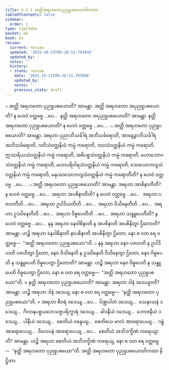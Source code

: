 ```yaml
---
title: 4.2.1 အတ္ထိအရဟတောပုညူပစယောတိကထာ
tableOfContents: false
sidebar:
  order: 1
type: tipitaka
basket: ab
book: kv
review:
  current: review
  updated: '2025-10-23T09:20:51.793846'
  updated_by: ''
  notes: ''
  history:
  - state: review
    date: '2025-10-23T09:20:51.793846'
    updated_by: ''
    notes: ''
    previous_state: draft
---
```



<ReviewStatus review={frontmatter.review} showDetails={true} />

<HypothesisAnnotation frontmatter={frontmatter} />

<DynamicBreadcrumb />

<Division number="776" book="kv" e="ch" v="32" p="393">

<Paragraph number="2434" book="kv">
๐ အတ္ထိ အရဟတော ပုညူပစယောတိ? အာမန္တာ. အတ္ထိ အရဟတော အပုညူပစယောတိ? န ဟေဝံ ဝတ္တဗ္ဗေ …ပေ…  နတ္ထိ အရဟတော အပုညူပစယောတိ? အာမန္တာ. နတ္ထိ အရဟတော ပုညူပစယောတိ? န ဟေဝံ ဝတ္တဗ္ဗေ …ပေ… .
</Paragraph>

</Division>
<Division number="777" book="kv" e="ch" v="32" p="393">

<Paragraph number="2435" book="kv">
๐ အတ္ထိ အရဟတော ပုညူပစယောတိ? အာမန္တာ. အရဟာ ပုညာဘိသင်္ခါရံ အဘိသင်္ခရောတိ, အာနေဉ္ဇာဘိသင်္ခါရံ အဘိသင်္ခရောတိ, ဂတိသံဝတ္တနိယံ ကမ္မံ ကရောတိ, ဘဝသံဝတ္တနိယံ ကမ္မံ ကရောတိ, ဣဿရိယသံဝတ္တနိယံ ကမ္မံ ကရောတိ, အဓိပစ္စသံဝတ္တနိယံ ကမ္မံ ကရောတိ, မဟာဘောဂသံဝတ္တနိယံ ကမ္မံ ကရောတိ, မဟာပရိဝါရသံဝတ္တနိယံ ကမ္မံ ကရောတိ, ဒေဝသောဘဂျသံဝတ္တနိယံ ကမ္မံ ကရောတိ, မနုဿသောဘဂျသံဝတ္တနိယံ ကမ္မံ ကရောတီတိ? န ဟေဝံ ဝတ္တဗ္ဗေ …ပေ… .
</Paragraph>

</Division>
<Division number="778" book="kv" e="ch" v="32" p="393">

<Paragraph number="2436" book="kv">
๐ အတ္ထိ အရဟတော ပုညူပစယောတိ? အာမန္တာ. အရဟာ အာစိနာတီတိ? န ဟေဝံ ဝတ္တဗ္ဗေ …ပေ…  အရဟာ အပစိနာတီတိ? န ဟေဝံ ဝတ္တဗ္ဗေ …ပေ…  အရဟာ ပဇဟတီတိ …ပေ…  အရဟာ ဥပါဒိယတီတိ …ပေ…  အရဟာ ဝိသိနေတီတိ …ပေ…  အရဟာ ဥဿိနေတီတိ …ပေ…  အရဟာ ဝိဓူပေတီတိ …ပေ…  အရဟာ သန္ဓူပေတီတိ? န ဟေဝံ ဝတ္တဗ္ဗေ …ပေ…  နနု အရဟာ နေဝါစိနာတိ န အပစိနာတိ အပစိနိတွာ ဌိတောတိ? အာမန္တာ. ဟဉ္စိ အရဟာ နေဝါစိနာတိ နာပစိနာတိ အပစိနိတွာ ဌိတော, နော စ ဝတ ရေ ဝတ္တဗ္ဗေ—  “အတ္ထိ အရဟတော ပုညူပစယော”တိ.
</Paragraph>

<Paragraph number="2437" book="kv">
๐ နနု အရဟာ နေဝ ပဇဟတိ န ဥပါဒိယတိ ပဇဟိတွာ ဌိတော, နေဝ ဝိသိနေတိ န ဥဿိနေတိ ဝိသိနေတွာ ဌိတော, နေဝ ဝိဓူပေတိ န သန္ဓူပေတိ ဝိဓူပေတွာ ဌိတောတိ? အာမန္တာ. ဟဉ္စိ အရဟာ နေဝ ဝိဓူပေတိ န သန္ဓူပေတိ ဝိဓူပေတွာ ဌိတော, နော စ ဝတ ရေ ဝတ္တဗ္ဗေ—  “အတ္ထိ အရဟတော ပုညူပစယော”တိ.
</Paragraph>

</Division>
<Division number="779" book="kv" e="ch" v="32" p="394">

<Paragraph number="2438" book="kv">
× နတ္ထိ အရဟတော ပုညူပစယောတိ? အာမန္တာ. အရဟာ ဒါနံ ဒဒေယျာတိ? အာမန္တာ. ဟဉ္စိ အရဟာ ဒါနံ ဒဒေယျ, နော စ ဝတ ရေ ဝတ္တဗ္ဗေ—  “နတ္ထိ အရဟတော ပုညူပစယော”တိ.
</Paragraph>

<Paragraph number="2439" book="kv">
× အရဟာ စီဝရံ ဒဒေယျ …ပေ…  ပိဏ္ဍပါတံ ဒဒေယျ…  သေနာသနံ ဒဒေယျ…  ဂိလာနပစ္စယဘေသဇ္ဇပရိက္ခာရံ ဒဒေယျ…  ခါဒနီယံ ဒဒေယျ…  ဘောဇနီယံ ဒဒေယျ…  ပါနီယံ ဒဒေယျ…  စေတိယံ ဝန္ဒေယျ…  စေတိယေ မာလံ အာရောပေယျ…  ဂန္ဓံ အာရောပေယျ…  ဝိလေပနံ အာရောပေယျ …ပေ…  စေတိယံ အဘိဒက္ခိဏံ ကရေယျာတိ? အာမန္တာ. ဟဉ္စိ အရဟာ စေတိယံ အဘိဒက္ခိဏံ ကရေယျ, နော စ ဝတ ရေ ဝတ္တဗ္ဗေ—  “နတ္ထိ အရဟတော ပုညူပစယော”တိ.

</Paragraph>
</Division>

<Paragraph number="2440" type="center" book="kv">
အတ္ထိ အရဟတော ပုညူပစယောတိကထာ နိဋ္ဌိတာ.
</Paragraph>